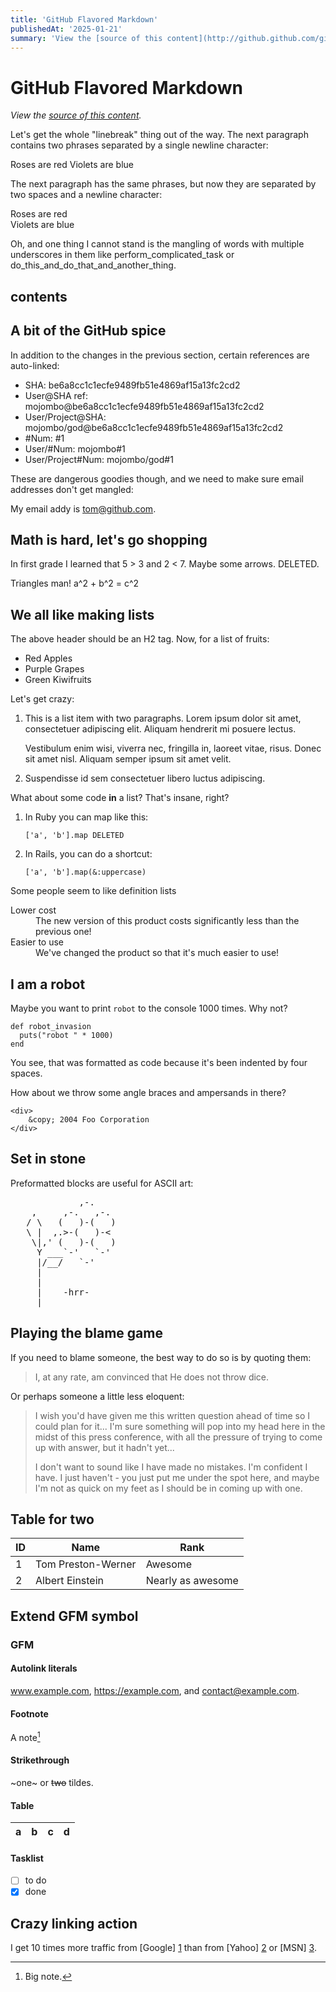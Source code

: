 ```yaml
---
title: 'GitHub Flavored Markdown'
publishedAt: '2025-01-21'
summary: 'View the [source of this content](http://github.github.com/github-flavored-markdown/sample_content.html).'
---
```


# GitHub Flavored Markdown

_View the [source of this content](http://github.github.com/github-flavored-markdown/sample_content.html)._

Let's get the whole "linebreak" thing out of the way. The next paragraph contains two phrases separated by a single newline character:

Roses are red
Violets are blue

The next paragraph has the same phrases, but now they are separated by two spaces and a newline character:

Roses are red  
Violets are blue

Oh, and one thing I cannot stand is the mangling of words with multiple underscores in them like perform_complicated_task or do_this_and_do_that_and_another_thing.

## contents

## A bit of the GitHub spice

In addition to the changes in the previous section, certain references are auto-linked:

- SHA: be6a8cc1c1ecfe9489fb51e4869af15a13fc2cd2
- User@SHA ref: mojombo@be6a8cc1c1ecfe9489fb51e4869af15a13fc2cd2
- User/Project@SHA: mojombo/god@be6a8cc1c1ecfe9489fb51e4869af15a13fc2cd2
- \#Num: #1
- User/#Num: mojombo#1
- User/Project#Num: mojombo/god#1

These are dangerous goodies though, and we need to make sure email addresses don't get mangled:

My email addy is tom@github.com.

## Math is hard, let's go shopping

In first grade I learned that 5 > 3 and 2 < 7. Maybe some arrows. DELETED.

Triangles man! a^2 + b^2 = c^2

## We all like making lists

The above header should be an H2 tag. Now, for a list of fruits:

- Red Apples
- Purple Grapes
- Green Kiwifruits

Let's get crazy:

1.  This is a list item with two paragraphs. Lorem ipsum dolor
    sit amet, consectetuer adipiscing elit. Aliquam hendrerit
    mi posuere lectus.

    Vestibulum enim wisi, viverra nec, fringilla in, laoreet
    vitae, risus. Donec sit amet nisl. Aliquam semper ipsum
    sit amet velit.

2.  Suspendisse id sem consectetuer libero luctus adipiscing.

What about some code **in** a list? That's insane, right?

1.  In Ruby you can map like this:

        ['a', 'b'].map DELETED

2.  In Rails, you can do a shortcut:

        ['a', 'b'].map(&:uppercase)

Some people seem to like definition lists

<dl>
    <dt>Lower cost</dt>
    <dd>The new version of this product costs significantly less than the previous one!</dd>
    <dt>Easier to use</dt>
    <dd>We've changed the product so that it's much easier to use!</dd>
</dl>

## I am a robot

Maybe you want to print `robot` to the console 1000 times. Why not?

    def robot_invasion
      puts("robot " * 1000)
    end

You see, that was formatted as code because it's been indented by four spaces.

How about we throw some angle braces and ampersands in there?

    <div>
        &copy; 2004 Foo Corporation
    </div>

## Set in stone

Preformatted blocks are useful for ASCII art:

<pre>
             ,-. 
    ,     ,-.   ,-. 
   / \   (   )-(   ) 
   \ |  ,.>-(   )-< 
    \|,' (   )-(   ) 
     Y ___`-'   `-' 
     |/__/   `-' 
     | 
     | 
     |    -hrr- 
  ___|_____________ 
</pre>

## Playing the blame game

If you need to blame someone, the best way to do so is by quoting them:

> I, at any rate, am convinced that He does not throw dice.

Or perhaps someone a little less eloquent:

> I wish you'd have given me this written question ahead of time so I
> could plan for it... I'm sure something will pop into my head here in
> the midst of this press conference, with all the pressure of trying to
> come up with answer, but it hadn't yet...
>
> I don't want to sound like
> I have made no mistakes. I'm confident I have. I just haven't - you
> just put me under the spot here, and maybe I'm not as quick on my feet
> as I should be in coming up with one.

## Table for two

<table>
    <thead>
        <tr>
            <th>ID</th>
            <th>Name</th>
            <th>Rank</th>
        </tr>
    </thead>
    <tbody>
        <tr>
            <td>1</td>
            <td>Tom Preston-Werner</td>
            <td>Awesome</td>
        </tr>
        <tr>
            <td>2</td>
            <td>Albert Einstein</td>
            <td>Nearly as awesome</td>
        </tr>
    </tbody>
</table>

## Extend GFM symbol

### GFM

#### Autolink literals

www.example.com, https://example.com, and contact@example.com.

#### Footnote

A note[^1]

[^1]: Big note.

#### Strikethrough

~one~ or ~~two~~ tildes.

#### Table

| a   | b   |   c |  d  |
| --- | :-- | --: | :-: |

#### Tasklist

- [ ] to do
- [x] done

## Crazy linking action

I get 10 times more traffic from [Google] [1] than from
[Yahoo] [2] or [MSN] [3].

[1]: http://google.com/ 'Google'
[2]: http://search.yahoo.com/ 'Yahoo Search'
[3]: http://search.msn.com/ 'MSN Search'
